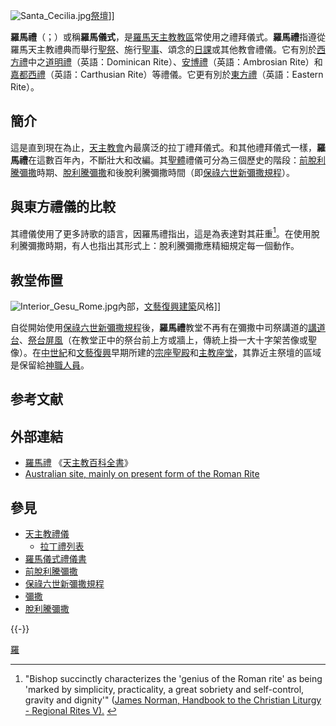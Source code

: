 [[File:Santa_Cecilia.jpg|thumb]][[祭壇|祭壇]]]]

'''羅馬禮'''（{{lang-en|Roman Rite}}；{{lang-la|Ritus romani}}）或稱'''羅馬儀式'''，是[[羅馬天主教|羅馬天主教]][[教區|教區]]常使用之禮拜儀式。'''羅馬禮'''指遵從羅馬天主教禮典而舉行[[聖祭|聖祭]]、施行[[聖事|聖事]]、頌念的[[日課|日課]]或其他教會禮儀。它有別於[[西方禮|西方禮]]中之[[道明禮|道明禮]]（英語：Dominican Rite）、[[安博禮|安博禮]]（英語：Ambrosian Rite）和[[嘉都西禮|嘉都西禮]]（英語：Carthusian Rite）等禮儀。它更有別於[[東方禮|東方禮]]（英語：Eastern Rite）。

==簡介==
這是直到現在為止，[[天主教會|天主教會]]內最廣泛的拉丁禮拜儀式。和其他禮拜儀式一樣，'''羅馬禮'''在這數百年內，不斷壯大和改編。其[[聖體|聖體]]禮儀可分為三個歷史的階段：[[前脫利騰彌撒|前脫利騰彌撒]]時期、[[脫利騰彌撒|脫利騰彌撒]]和後脫利騰彌撒時間（即[[保祿六世新彌撒規程|保祿六世新彌撒規程]]）。

==與東方禮儀的比較==
其禮儀使用了更多詩歌的語言，因羅馬禮指出，這是為表達對其莊重<ref>"Bishop succinctly characterizes the 'genius of the Roman rite' as being 'marked by simplicity, practicality, a great sobriety and self-control, gravity and dignity'" ([http://www.katapi.org.uk/Liturgy/RegionalRitesV.htm James Norman, Handbook to the Christian Liturgy - Regional Rites V).] {{Wayback|url=http://www.katapi.org.uk/Liturgy/RegionalRitesV.htm |date=20101126135647 }}</ref>。在使用脫利騰彌撒時期，有人也指出其形式上：脫利騰彌撒應精細規定每一個動作。

== 教堂佈置 ==
[[File:Interior_Gesu_Rome.jpg|right]]內部，[[文藝復興建築|文藝復興建築]]风格]]

自從開始使用[[保祿六世新彌撒規程|保祿六世新彌撒規程]]後，'''羅馬禮'''教堂不再有在彌撒中司祭講道的[[講道台|講道台]]、[[祭台屏風|祭台屏風]]（在教堂正中的祭台前上方或牆上，傳統上掛一大十字架苦像或聖像）。在[[中世紀|中世紀]]和[[文藝復興|文藝復興]]早期所建的[[宗座聖殿|宗座聖殿]]和[[主教座堂|主教座堂]]，其靠近主祭壇的區域是保留給[[神職人員|神職人員]]。

== 参考文献 ==
{{Reflist}}

== 外部連結 ==
*[http://www.newadvent.org/cathen/13155a.htm 羅馬禮] 《[[天主教百科全書|天主教百科全書]]》
*[http://www.romanrite.com/ Australian site, mainly on present form of the Roman Rite]

==參見==
{{Portal|天主教|046CupolaSPietro.jpg}}
*[[天主教禮儀|天主教禮儀]]
**[[拉丁禮列表|拉丁禮列表]]
*[[羅馬儀式禮儀書|羅馬儀式禮儀書]]
*[[前脫利騰彌撒|前脫利騰彌撒]]
*[[保祿六世新彌撒規程|保祿六世新彌撒規程]]
*[[彌撒|彌撒]]
*[[脫利騰彌撒|脫利騰彌撒]]

{{-}}
{{基督教页脚}}
{{天主教}}
{{天主教會史}}

[[Category:天主教禮拜儀式禮儀|羅]]